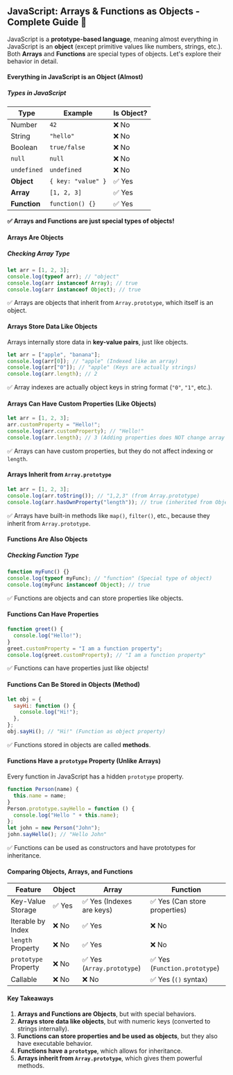 ## JavaScript: Arrays & Functions as Objects - Complete Guide 🚀

JavaScript is a **prototype-based language**, meaning almost everything in JavaScript is an **object** (except primitive values like numbers, strings, etc.). Both **Arrays** and **Functions** are special types of objects. Let's explore their behavior in detail.

#### Everything in JavaScript is an Object (Almost)

##### Types in JavaScript

| Type         | Example            | Is Object? |
| ------------ | ------------------ | ---------- |
| Number       | `42`               | ❌ No      |
| String       | `"hello"`          | ❌ No      |
| Boolean      | `true/false`       | ❌ No      |
| `null`       | `null`             | ❌ No      |
| `undefined`  | `undefined`        | ❌ No      |
| **Object**   | `{ key: "value" }` | ✅ Yes     |
| **Array**    | `[1, 2, 3]`        | ✅ Yes     |
| **Function** | `function() {}`    | ✅ Yes     |

**✅ Arrays and Functions are just special types of objects!**

#### Arrays Are Objects

##### Checking Array Type

```javascript
let arr = [1, 2, 3];
console.log(typeof arr); // "object"
console.log(arr instanceof Array); // true
console.log(arr instanceof Object); // true
```

✅ Arrays are objects that inherit from `Array.prototype`, which itself is an object.

#### Arrays Store Data Like Objects

Arrays internally store data in **key-value pairs**, just like objects.

```javascript
let arr = ["apple", "banana"];
console.log(arr[0]); // "apple" (Indexed like an array)
console.log(arr["0"]); // "apple" (Keys are actually strings)
console.log(arr.length); // 2
```

✅ Array indexes are actually object keys in string format (`"0"`, `"1"`, etc.).

#### Arrays Can Have Custom Properties (Like Objects)

```javascript
let arr = [1, 2, 3];
arr.customProperty = "Hello!";
console.log(arr.customProperty); // "Hello!"
console.log(arr.length); // 3 (Adding properties does NOT change array length)
```

✅ Arrays can have custom properties, but they do not affect indexing or `length`.

#### Arrays Inherit from `Array.prototype`

```javascript
let arr = [1, 2, 3];
console.log(arr.toString()); // "1,2,3" (from Array.prototype)
console.log(arr.hasOwnProperty("length")); // true (inherited from Object.prototype)
```

✅ Arrays have built-in methods like `map()`, `filter()`, etc., because they inherit from `Array.prototype`.

#### Functions Are Also Objects

##### Checking Function Type

```javascript
function myFunc() {}
console.log(typeof myFunc); // "function" (Special type of object)
console.log(myFunc instanceof Object); // true
```

✅ Functions are objects and can store properties like objects.

#### Functions Can Have Properties

```javascript
function greet() {
  console.log("Hello!");
}
greet.customProperty = "I am a function property";
console.log(greet.customProperty); // "I am a function property"
```

✅ Functions can have properties just like objects!

#### Functions Can Be Stored in Objects (Method)

```javascript
let obj = {
  sayHi: function () {
    console.log("Hi!");
  },
};
obj.sayHi(); // "Hi!" (Function as object property)
```

✅ Functions stored in objects are called **methods**.

#### Functions Have a `prototype` Property (Unlike Arrays)

Every function in JavaScript has a hidden `prototype` property.

```javascript
function Person(name) {
  this.name = name;
}
Person.prototype.sayHello = function () {
  console.log("Hello " + this.name);
};
let john = new Person("John");
john.sayHello(); // "Hello John"
```

✅ Functions can be used as constructors and have prototypes for inheritance.

#### Comparing Objects, Arrays, and Functions

| Feature              | Object | Array                      | Function                      |
| -------------------- | ------ | -------------------------- | ----------------------------- |
| Key-Value Storage    | ✅ Yes | ✅ Yes (Indexes are keys)  | ✅ Yes (Can store properties) |
| Iterable by Index    | ❌ No  | ✅ Yes                     | ❌ No                         |
| `length` Property    | ❌ No  | ✅ Yes                     | ❌ No                         |
| `prototype` Property | ❌ No  | ✅ Yes (`Array.prototype`) | ✅ Yes (`Function.prototype`) |
| Callable             | ❌ No  | ❌ No                      | ✅ Yes (`()` syntax)          |

#### Key Takeaways

1. **Arrays and Functions are Objects**, but with special behaviors.
2. **Arrays store data like objects**, but with numeric keys (converted to strings internally).
3. **Functions can store properties and be used as objects**, but they also have executable behavior.
4. **Functions have a `prototype`**, which allows for inheritance.
5. **Arrays inherit from `Array.prototype`**, which gives them powerful methods.
